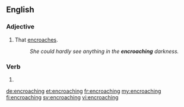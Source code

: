 ==English==

===Adjective===
{{en-adj|-}}

# That [[encroach]]es.
#:''She could hardly see anything in the '''encroaching''' darkness.''

===Verb===
{{head|en|present participle}}

# {{present participle of|encroach|lang=en}}

[[de:encroaching]]
[[et:encroaching]]
[[fr:encroaching]]
[[my:encroaching]]
[[fi:encroaching]]
[[sv:encroaching]]
[[vi:encroaching]]